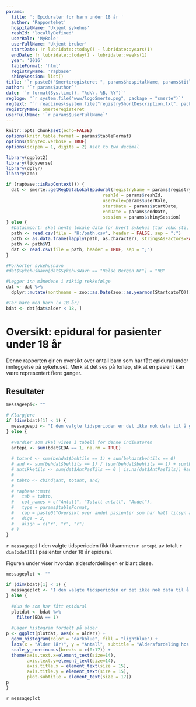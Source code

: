 ```yaml
---
params:
  title: ': Epiduraler for barn under 18 år '
  author: 'Rapporteket'
  hospitalName: 'Ukjent sykehus'
  reshId: 'locallyDefined'
  userRole: 'MyRole'
  userFullName: 'Ukjent bruker'
  startDate: !r lubridate::today() - lubridate::years(1)
  endDate: !r lubridate::today() - lubridate::weeks(1)
  year: '2016'
  tableFormat: 'html'
  registryName: 'rapbase'
  shinySession: list()
title: '`r paste0("Smerteregisteret ", params$hospitalName, params$title, params$startDate, " til ", params$endDate)`'
author: '`r params$author`'
date: '`r format(Sys.time(), "%d\\. %B, %Y")`'
reglogo: '`r system.file("www/logoSmerte.png", package = "smerte")`'
regtext: '`r readLines(system.file("registryShortDescription.txt", package = "smerte"))`'
registryName: Smerteregisteret
userFullName: '`r params$userFullName`'
---
```

```r
knitr::opts_chunk$set(echo=FALSE)
options(knitr.table.format = params$tableFormat)
options(tinytex.verbose = TRUE)
options(scipen = 1, digits = 2) #set to two decimal 

library(ggplot2)
library(tidyverse)
library(dplyr)
library(zoo)

```

```r

if (rapbase::isRapContext()) {
  dat <- smerte::getRegDataLokalEpidural(registryName = params$registryName,
                                     reshId = params$reshId,
                                     userRole=params$userRole,
                                     startDate = params$startDate,
                                     endDate = params$endDate,
                                     session = params$shinySession)
} else {
  #Dataimport: skal hente lokale data for hvert sykehus (tar vekk sti, og erstatter med lokal filB)
  path <- read.csv(file = "H:/path.csv", header = FALSE, sep = ";")
  path <- as.data.frame(lapply(path, as.character), stringsAsFactors=FALSE)
  path <- path$V1
  dat <- read.csv(file = path, header = TRUE, sep = ";")
}

#Forkorter sykehusnavn
#dat$SykehusNavn[dat$SykehusNavn == "Helse Bergen HF"] = "HB"

#Legger inn månedene i riktig rekkefølge
dat <- dat %>%
  dplyr::mutate(monthname = zoo::as.Date(zoo::as.yearmon(StartdatoTO)))

#Tar bare med barn (< 18 år)
bdat <- dat[dat$alder < 18, ]

```

# Oversikt: epidural for pasienter under 18 år

Denne rapporten gir en oversikt over antall barn som har fått epidural under innleggelse på sykehuset. Merk at det ses på forløp, slik at en pasient kan være representert flere ganger.

## Resultater
```r

messageepi<- ""

# Klargjøre
if (dim(bdat)[1] < 1) {
  messageepi <- "I den valgte tidsperioden er det ikke nok data til å gi ut resultater."
} else {
 
  #Verdier som skal vises i tabell for denne indikatoren
  antepi <- sum(bdat$EDA == 1, na.rm = TRUE)
  
  # totant <- sum(behdat$behtils == 1) + sum(behdat$behtils == 0)
  # and <- sum(behdat$behtils == 1) / (sum(behdat$behtils == 1) + sum(behdat$behtils == 0))
  # antikketils <- sum(dat$AntPasTils == 0 | is.na(dat$AntPasTils)) #antall som ikke har hatt noe tilsyn
  # 
  # tabto <- cbind(ant, totant, and)
  # 
  # rapbase::mst(
  #   tab = tabto,
  #   col_names = c("Antall", "Totalt antall", "Andel"),
  #   type = params$tableFormat,
  #   cap = paste0("Oversikt over andel pasienter som har hatt tilsyn av to eller flere behandlergrupper. Det var samtidig ", antikketils, " pasienter som hadde 0 tilsyn. Disse er ikke med i beregningen."),
  #   digs = 2,
  #   align = c("r", "r", "r")
  # )
}
```
`r messageepi`
I den valgte tidsperioden fikk tilsammen `r antepi` av totalt `r dim(bdat)[1]` pasienter under 18 år epidural.


Figuren under viser hvordan aldersfordelingen er blant disse.

```r

messageplot <- ""

if (dim(bdat)[1] < 1) {
  messageplot <- "I den valgte tidsperioden er det ikke nok data til å vise figuren."
} else {
  
  #Kun de som har fått epidural
  plotdat <- bdat %>%
    filter(EDA == 1)
  
  #Lager histogram fordelt på alder
p <- ggplot(plotdat, aes(x = alder)) + 
  geom_histogram(color = "darkblue", fill = "lightblue") +
  labs(x = "Alder (år)", y = "Antall", subtitle = "Aldersfordeling hos barn som fikk epidural.") +   scale_x_continuous(breaks = c(0:100000)) + #obs for å fine ticks, går det greit?
  scale_y_continuous(breaks = c(0:17)) +
  theme(axis.text.x=element_text(size=14),
        axis.text.y=element_text(size=14),
        axis.title.x = element_text(size = 15),
        axis.title.y = element_text(size = 15),
        plot.subtitle = element_text(size = 17))
p
}
```
`r messageplot`
